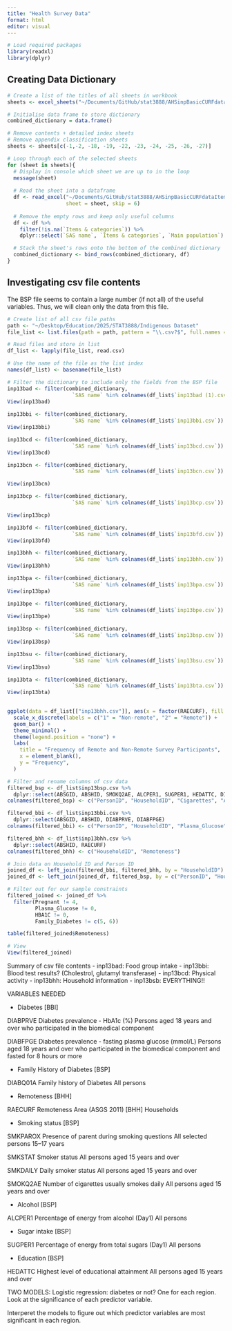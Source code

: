 ```yaml
---
title: "Health Survey Data"
format: html
editor: visual
---
```


```r
# Load required packages
library(readxl)
library(dplyr)
```

## Creating Data Dictionary

```r
# Create a list of the titles of all sheets in workbook
sheets <- excel_sheets("~/Documents/GitHub/stat3888/AHSinpBasicCURFdataItemList-2.xls")

# Initialise data frame to store dictionary
combined_dictionary = data.frame()

# Remove contents + detailed index sheets
# Remove appendix classification sheets
sheets <- sheets[c(-1,-2, -18, -19, -22, -23, -24, -25, -26, -27)] 

# Loop through each of the selected sheets
for (sheet in sheets){
  # Display in console which sheet we are up to in the loop
  message(sheet)
  
  # Read the sheet into a dataframe
  df <- read_excel("~/Documents/GitHub/stat3888/AHSinpBasicCURFdataItemList-2.xls",
                   sheet = sheet, skip = 6)
  
  # Remove the empty rows and keep only useful columns
  df <- df %>%
    filter(!is.na(`Items & categories`)) %>%
    dplyr::select(`SAS name`, `Items & categories`, `Main population`)

  # Stack the sheet's rows onto the bottom of the combined dictionary
  combined_dictionary <- bind_rows(combined_dictionary, df)
}

```

## Investigating csv file contents

The BSP file seems to contain a large number (if not all) of the useful variables. Thus, we will clean only the data from this file.

```r
# Create list of all csv file paths
path <- "~/Desktop/Education/2025/STAT3888/Indigenous Dataset"
file_list <- list.files(path = path, pattern = "\\.csv?$", full.names = TRUE)

# Read files and store in list
df_list <- lapply(file_list, read.csv)

# Use the name of the file as the list index
names(df_list) <- basename(file_list)

# Filter the dictionary to include only the fields from the BSP file
inp13bad <- filter(combined_dictionary, 
                     `SAS name` %in% colnames(df_list$`inp13bad (1).csv`))
View(inp13bad)
                   
inp13bbi <- filter(combined_dictionary, 
                     `SAS name` %in% colnames(df_list$`inp13bbi.csv`))
View(inp13bbi)

inp13bcd <- filter(combined_dictionary, 
                     `SAS name` %in% colnames(df_list$`inp13bcd.csv`))
View(inp13bcd)

inp13bcn <- filter(combined_dictionary, 
                     `SAS name` %in% colnames(df_list$`inp13bcn.csv`))

View(inp13bcn)

inp13bcp <- filter(combined_dictionary, 
                     `SAS name` %in% colnames(df_list$`inp13bcp.csv`))

View(inp13bcp)

inp13bfd <- filter(combined_dictionary, 
                     `SAS name` %in% colnames(df_list$`inp13bfd.csv`))
View(inp13bfd)

inp13bhh <- filter(combined_dictionary, 
                     `SAS name` %in% colnames(df_list$`inp13bhh.csv`))
View(inp13bhh)

inp13bpa <- filter(combined_dictionary, 
                     `SAS name` %in% colnames(df_list$`inp13bpa.csv`))
View(inp13bpa)

inp13bpe <- filter(combined_dictionary, 
                     `SAS name` %in% colnames(df_list$`inp13bpe.csv`))
View(inp13bpe)

inp13bsp <- filter(combined_dictionary, 
                     `SAS name` %in% colnames(df_list$`inp13bsp.csv`))
View(inp13bsp)

inp13bsu <- filter(combined_dictionary, 
                     `SAS name` %in% colnames(df_list$`inp13bsu.csv`))
View(inp13bsu)

inp13bta <- filter(combined_dictionary, 
                     `SAS name` %in% colnames(df_list$`inp13bta.csv`))
View(inp13bta)
                   
```

```r

ggplot(data = df_list[["inp13bhh.csv"]], aes(x = factor(RAECURF), fill = factor(RAECURF))) +
  scale_x_discrete(labels = c("1" = "Non-remote", "2" = "Remote")) +
  geom_bar() +
  theme_minimal() +
  theme(legend.position = "none") +
  labs(
    title = "Frequency of Remote and Non-Remote Survey Participants",
    x = element_blank(),
    y = "Frequency",
  )

```

```r
# Filter and rename columns of csv data
filtered_bsp <- df_list$inp13bsp.csv %>%
  dplyr::select(ABSGID, ABSHID, SMOKQ2AE, ALCPER1, SUGPER1, HEDATTC, DIABQ01A, SABDYMS, AGEEC)
colnames(filtered_bsp) <- c("PersonID", "HouseholdID", "Cigarettes", "Alcohol", "Sugar", "Education", "Family_Diabetes", "Pregnant", "Age")

filtered_bbi <- df_list$inp13bbi.csv %>%
  dplyr::select(ABSGID, ABSHID, DIABPRVE, DIABFPGE)
colnames(filtered_bbi) <- c("PersonID", "HouseholdID", "Plasma_Glucose", "HBA1C")

filtered_bhh <- df_list$inp13bhh.csv %>%
  dplyr::select(ABSHID, RAECURF)
colnames(filtered_bhh) <- c("HouseholdID", "Remoteness")

# Join data on Household ID and Person ID
joined_df <- left_join(filtered_bbi, filtered_bhh, by = "HouseholdID")
joined_df <- left_join(joined_df, filtered_bsp, by = c("PersonID", "HouseholdID"))

# Filter out for our sample constraints
filtered_joined <- joined_df %>%
  filter(Pregnant != 4,
         Plasma_Glucose != 0,
         HBA1C != 0, 
         Family_Diabetes != c(5, 6))

table(filtered_joined$Remoteness)

# View
View(filtered_joined)

```

Summary of csv file contents
- inp13bad: Food group intake
- inp13bbi: Blood test results? (Cholestrol, glutamyl transferase)
- inp13bcd: Physical activity
- inp13bhh: Household information
- inp13bsb: EVERYTHING!!


VARIABLES NEEDED

- Diabetes [BBI]

DIABPRVE
Diabetes prevalence - HbA1c (%)
Persons aged 18 years and over who participated in the biomedical component

DIABFPGE
Diabetes prevalence - fasting plasma glucose (mmol/L)
Persons aged 18 years and over who participated in the biomedical component and fasted for 8 hours or more

- Family History of Diabetes [BSP]

DIABQ01A
Family history of Diabetes
All persons

- Remoteness [BHH]

RAECURF
Remoteness Area (ASGS 2011) [BHH]
Households


- Smoking status [BSP]

SMKPAROX
Presence of parent during smoking questions
All selected persons 15–17 years

SMKSTAT
Smoker status
All persons aged 15 years and over

SMKDAILY
Daily smoker status
All persons aged 15 years and over

SMOKQ2AE
Number of cigarettes usually smokes daily
All persons aged 15 years and over


- Alcohol [BSP]

ALCPER1
Percentage of energy from alcohol (Day1)
All persons


- Sugar intake [BSP]

SUGPER1
Percentage of energy from total sugars (Day1)
All persons

- Education [BSP]
	
HEDATTC
Highest level of educational attainment
All persons aged 15 years and over



TWO MODELS:
Logistic regression: diabetes or not? One for each region. Look at the significance of each predictor variable.

Interperet the models to figure out which predictor variables are most significant in each region. 



